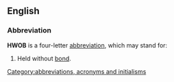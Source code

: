 ==English==

===Abbreviation===
'''HWOB''' is a four-letter [[abbreviation]], which may stand for:
# Held without [[bail|bond]].
{{stub}}
[[Category:abbreviations, acronyms and initialisms]]